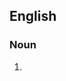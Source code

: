 ==English==

===Noun===
{{head|en|noun form|head=[[registered]] [[trademark]]s}}

# {{plural of|registered trademark|lang=en}}